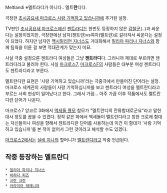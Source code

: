 Meltlandi
※멜트라디가 아니다.. 멜트'''란'''디다.


극장판 [[초시공요새 마크로스 사랑 기억하고 있습니까]]에 추가된 설정.

TV판인 [[초시공요새 마크로스]]에선 [[젠트라디]]는 한번도 등장하지 않은 [[감찰군]](..)과 싸운다는 설정이었지만, 극장판에선 남자(젠트란)vs여자(멜트란)로 갈라져서 싸운다는 설정이 되었다. 하지만 남자인 [[맥시밀리언 지너스]]도 거대화해서 [[밀리아 파리나 지너스]]와 함께 팀웍을 이룬 걸 보면 적대관계가 맞는지 미묘.

사실 극중 설정으론 젠트라디 여성들은 그냥 '''젠트라디'''다. 그러니까 제대로 부르려면 젠트라디라고 불러야 한다. 사실 [[마크로스7]], [[마크로스F]]의 사람들은 대부분 여성 젠트라디도 젠트라디라고 부른다.

멜트란디란 표현은 '사랑 기억하고 있습니까'라는 극중극에서 만들어진 단어라는 설정. 마크로스 세계관의 사람들이 사랑 기억하십니까를 보고 젠트라디 여성을 멜트란디라고 부르는 사회 현상이 일어났다고 한다. 그래서 가끔... 아주 가끔 이후 작품에서도 멜트란디란 단어가 나온다.

마크로스7 앙코르 3화에서 [[엑세돌 폴모]] 참모가 "멜트란디의 잔류함대로군요"라고 말한 대사 정도를 꼽을 수 있겠다. 정작 같은 화에서 엑세돌이 멜트란디라고 칭한 크로레 함대는 자신들이나 여성을 향해서 젠트라디란 단어를 사용하는데 이건 이 함대가 '사랑 기억하고 있습니까'를 본 적이 없어서 그런 것이라고 해석할 수도 있겠다.

[[마크로스2]]에서는 [[실비 지나]]의 할머니가 [[멜트란디]]라고 작중 언급된다.

== 작중 등장하는 멜트란디 ==
 * [[밀리아 파리나 지너스]]
 * [[비히다 피즈]]
 * [[크란 크란]]
 * [[라라미아 레레니아]]
